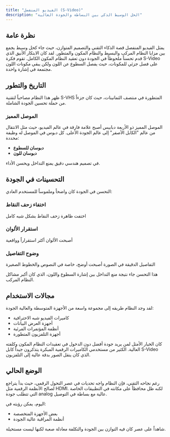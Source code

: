 ```yaml
---
title: "الفيديو المنفصل (S-Video)"
description: "الحل الوسيط الذكي بين البساطة والجودة العالية"
---
```


## نظرة عامة

يمثل الفيديو المنفصل قصة الذكاء التقني والتصميم المتوازن، حيث جاء كحل وسيط يجمع بين مزايا النظام المركب والبسيط والنظام المكون والمتطور. لقد كان الابتكار الأنيق الذي قدم تحسناً ملحوظاً في الجودة دون تعقيد النظام المكون الكامل. تقوم فكرة S-Video على فصل جزئي للمكونات، حيث يفصل السطوع عن اللون ولكن يبقي مكونات اللون مجتمعة في إشارة واحدة.

## التاريخ والتطور

ظهر هذا النظام مصاحباً لتقنية S-VHS المتطورة في منتصف الثمانينات، حيث كان جزءاً من حملة تحسين الجودة الشاملة. 

### الموصل المميز
الموصل المميز ذو الأربعة دبابيس أصبح علامة فارقة في عالم الفيديو، حيث مثل الانتقال من عالم "الكابل الأصفر" إلى عالم الجودة الأعلى. كل دبوس في الموصل له وظيفة محددة:

- **دبوسان للسطوع**
- **دبوسان للون**

في تصميم هندسي دقيق يمنع التداخل ويحسن الأداء.

## التحسينات في الجودة

التحسن في الجودة كان واضحاً وملموساً للمستخدم العادي:

### اختفاء زحف النقاط
اختفت ظاهرة زحف النقاط بشكل شبه كامل

### استقرار الألوان
أصبحت الألوان أكثر استقراراً وواقعية

### وضوح التفاصيل
التفاصيل الدقيقة في الصورة أصبحت أوضح، خاصة في النصوص والخطوط الصغيرة

هذا التحسن جاء نتيجة منع التداخل بين إشارة السطوع واللون، الذي كان أكبر مشاكل النظام المركب.

## مجالات الاستخدام

لقد وجد النظام طريقه إلى مجموعة واسعة من الأجهزة المتوسطة والعالية الجودة:

- كاميرات الفيديو شبه الاحترافية
- أجهزة العرض البيانات
- أنظمة المؤتمرات المرئية
- أجهزة التلفزيون المتطورة

كان الخيار الأمثل لمن يريد جودة أفضل دون الدخول في تعقيدات النظام المكون وكلفته العالية. الكثير من مستخدمي الكاميرات الرقمية المبكرة يتذكرون جيداً كابل S-Video الذي كان ينقل الصور بدقة عالية إلى التلفزيون.

## الوضع الحالي

رغم نجاحه التقني، فإن النظام واجه تحديات في عصر التحول الرقمي، حيث بدأ يتراجع لصالح الأنظمة الرقمية مثل HDMI. لكنه ظل محافظاً على مكانته في التطبيقات الخاصة التي تتطلب جودة analog عالية مع بساطة في التوصيل. 

اليوم، يمكن رؤيته في:
- بعض الأجهزة المتخصصة
- أنظمة المراقبة عالية الجودة

شاهداً على عصر كان فيه التوازن بين الجودة والتكلفة معادلة صعبة لكنها ليست مستحيلة.